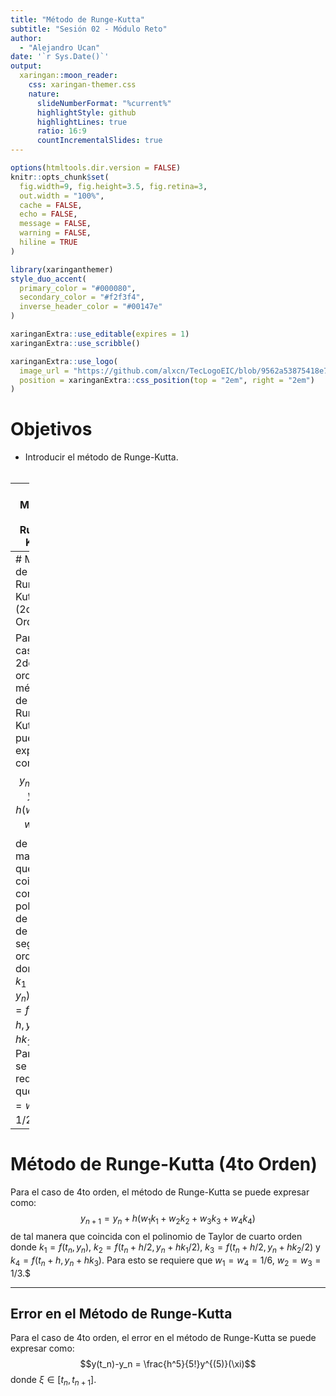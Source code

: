 ```yaml
---
title: "Método de Runge-Kutta"
subtitle: "Sesión 02 - Módulo Reto"  
author: 
  - "Alejandro Ucan"
date: '`r Sys.Date()`'
output:
  xaringan::moon_reader:
    css: xaringan-themer.css
    nature:
      slideNumberFormat: "%current%"
      highlightStyle: github
      highlightLines: true
      ratio: 16:9
      countIncrementalSlides: true
---
```


```r
options(htmltools.dir.version = FALSE)
knitr::opts_chunk$set(
  fig.width=9, fig.height=3.5, fig.retina=3,
  out.width = "100%",
  cache = FALSE,
  echo = FALSE,
  message = FALSE, 
  warning = FALSE,
  hiline = TRUE
)
```

```r
library(xaringanthemer)
style_duo_accent(
  primary_color = "#000080",
  secondary_color = "#f2f3f4",
  inverse_header_color = "#00147e"
)
```

```r
xaringanExtra::use_editable(expires = 1)
xaringanExtra::use_scribble()
```

```r
xaringanExtra::use_logo(
  image_url = "https://github.com/alxcn/TecLogoEIC/blob/9562a53875418e749a296c85808a19c85fc4be74/IngenieriaCiencias_Horizontal_RGB.png",
  position = xaringanExtra::css_position(top = "2em", right = "2em")
)
```
# Objetivos 

* Introducir el método de Runge-Kutta. <br/><br/>

---
# Método de Runge-Kutta

El método de Runge-Kutta es un método numérico para resolver ecuaciones diferenciales ordinarias (EDOs) con un valor inicial dado. Su inspiración proviene del método de Euler con una modificación: $$y_{n+1} = y_n + h (k_1w_1+\cdots +h_k w_k)$$

1. $w_i$ se conocen como pesos y cumplen la condición $\sum_{i=1}^k w_i = 1$.
2. $k_i$ es la función $f(t,y) en ciertos puntos.

---
# Método de Runge-Kutta (2do Orden)

Para el caso de 2do orden, el método de Runge-Kutta se puede expresar como: $$y_{n+1} = y_n + h \left( w_1 k_1 + w_2 k_2 \right)$$ de tal manera que coincida con el polinomio de Taylor de segundo orden donde $k_1=f(t_n,y_n)$ y $k_2=f(t_n+h,y_n+hk_1)$. Para esto se requiere que $w_1=w_2=1/2.$$

---
# Método de Runge-Kutta (4to Orden)

Para el caso de 4to orden, el método de Runge-Kutta se puede expresar como: $$y_{n+1} = y_n + h \left( w_1 k_1 + w_2 k_2 + w_3 k_3 + w_4 k_4 \right)$$ de tal manera que coincida con el polinomio de Taylor de cuarto orden donde $k_1=f(t_n,y_n)$, $k_2=f(t_n+h/2,y_n+hk_1/2)$, $k_3=f(t_n+h/2,y_n+hk_2/2)$ y $k_4=f(t_n+h,y_n+hk_3)$. Para esto se requiere que $w_1=w_4=1/6$, $w_2=w_3=1/3.$$

---
## Error en el Método de Runge-Kutta

Para el caso de 4to orden, el error en el método de Runge-Kutta se puede expresar como: $$y(t_n)-y_n = \frac{h^5}{5!}y^{(5)}(\xi)$$ donde $\xi \in [t_n,t_{n+1}]$.


